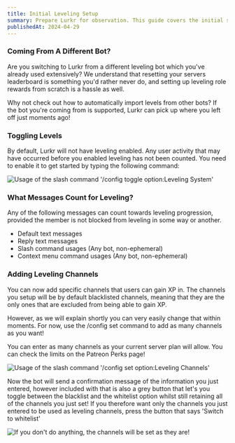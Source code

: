 ```yaml
---
title: Initial Leveling Setup
summary: Prepare Lurkr for observation. This guide covers the initial steps to get Lurkr tracking activity and rewarding your members.
publishedAt: 2024-04-29
---
```



### Coming From A Different Bot?

Are you switching to Lurkr from a different leveling bot which you've already used extensively?
We understand that resetting your servers leaderboard is something you'd rather never do,
and setting up leveling role rewards from scratch is a hassle as well.

Why not check out how to automatically import levels from other bots? If the bot you're coming from is supported,
Lurkr can pick up where you left off just moments ago!

### Toggling Levels

By default, Lurkr will not have leveling enabled. Any user activity that may have occurred before you enabled leveling has not been counted.
You need to enable it to get started by typing the following command:

<img
	src={togglingLevelingSystem.src}
	alt="Usage of the slash command '/config toggle option:Leveling System'"
	width={400}
	height={100}
/>

### What Messages Count for Leveling?

Any of the following messages can count towards leveling progression, provided the member is not blocked from leveling in some way or another.

- Default text messages
- Reply text messages
- Slash command usages (Any bot, non-ephemeral)
- Context menu command usages (Any bot, non-ephemeral)

<Separator />

### Adding Leveling Channels

You can now add specific channels that users can gain XP in. The channels you setup will be by default blacklisted channels,
meaning that they are the only ones that are excluded from being able to gain XP.

However, as we will explain shortly you can very easily change that within moments.
For now, use the /config set command to add as many channels as you want!

You can enter as many channels as your current server plan will allow. You can check the limits on the Patreon Perks page!

<img
	src={settingLevelingChannels.src}
	alt="Usage of the slash command '/config set option:Leveling Channels'"
	width={700}
	height={100}
/>

Now the bot will send a confirmation message of the information you just entered,
however included with that is also a grey button that let's you toggle between the blacklist and the whitelist option whilst still retaining all of the channels you just set!
If you therefore want only the channels you just entered to be used as leveling channels, press the button that says 'Switch to whitelist'

<img
	src={levelingSwitchToWhitelist.src}
	alt="If you don't do anything, the channels will be set as they are!"
	width={700}
	height={130}
/>
